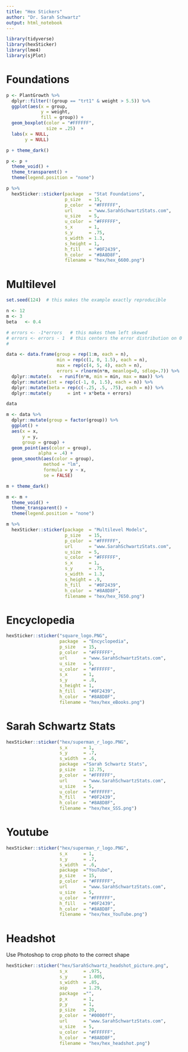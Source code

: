 ```yaml
---
title: "Hex Stickers"
author: "Dr. Sarah Schwartz"
output: html_notebook
---
```



```r
library(tidyverse)
library(hexSticker)
library(lme4)
library(sjPlot)
```


# Foundations

```r
p <- PlantGrowth %>% 
  dplyr::filter(!(group == "trt1" & weight > 5.5)) %>% 
  ggplot(aes(x = group,
             y = weight,
             fill = group)) +
  geom_boxplot(color = "#FFFFFF",
               size = .25)  +
  labs(x = NULL,
       y = NULL) 

p + theme_dark()
```

```r
p <- p +
  theme_void() +
  theme_transparent() +
  theme(legend.position = "none")

p %>% 
  hexSticker::sticker(package  = "Stat Foundations", 
                      p_size   = 15, 
                      p_color  = "#FFFFFF",
                      url      = "www.SarahSchwartzStats.com",
                      u_size   = 5,
                      u_color  = "#FFFFFF",
                      s_x      = 1, 
                      s_y      = .75, 
                      s_width  = 1.3, 
                      s_height = 1,
                      h_fill   = "#0F2439",
                      h_color  = "#8A8D8F",
                      filename = "hex/hex_6600.png")
```


# Multilevel



```r
set.seed(124)  # this makes the example exactly reproducible

n <- 12
m <- 3
beta   <- 0.4

# errors <- -1*errors   # this makes them left skewed
# errors <- errors - 1  # this centers the error distribution on 0
# 

data <- data.frame(group = rep(1:m, each = n),
                   min = rep(c(1, 0, 1.5), each = n),
                   max = rep(c(4, 5, 4), each = n),
                   errors = rlnorm(n*m, meanlog=0, sdlog=.7)) %>% 
  dplyr::mutate(x   = runif(n*m, min = min, max = max)) %>% 
  dplyr::mutate(int = rep(c(-1, 0, 1.5), each = n)) %>% 
  dplyr::mutate(beta = rep(c(-.25, .5, .75), each = n)) %>% 
  dplyr::mutate(y      = int + x*beta + errors) 

data
```

```r


m <- data %>% 
  dplyr::mutate(group = factor(group)) %>%
  ggplot() +
  aes(x = x,
      y = y,
      group = group) +
  geom_point(aes(color = group),
            alpha = .4) +
  geom_smooth(aes(color = group),
              method = "lm",
              formula = y ~ x,
              se = FALSE)

m + theme_dark()
```



```r
m <- m +
  theme_void() +
  theme_transparent() +
  theme(legend.position = "none")

m %>% 
  hexSticker::sticker(package  = "Multilevel Models", 
                      p_size   = 15, 
                      p_color  = "#FFFFFF",
                      url      = "www.SarahSchwartzStats.com",
                      u_size   = 5,
                      u_color  = "#FFFFFF",
                      s_x      = 1, 
                      s_y      = .75, 
                      s_width  = 1.3, 
                      s_height = .9,
                      h_fill   = "#0F2439",
                      h_color  = "#8A8D8F",
                      filename = "hex/hex_7650.png")
```

# Encyclopedia


```r
hexSticker::sticker("square_logo.PNG",
                    package  = "Encyclopedia", 
                    p_size   = 15, 
                    p_color  = "#FFFFFF",
                    url      = "www.SarahSchwartzStats.com",
                    u_size   = 5,
                    u_color  = "#FFFFFF",
                    s_x      = 1, 
                    s_y      = .8, 
                    s_height = 1,
                    h_fill   = "#0F2439",
                    h_color  = "#8A8D8F",
                    filename = "hex/hex_eBooks.png")
```


# Sarah Schwartz Stats

```r
hexSticker::sticker("hex/superman_r_logo.PNG",
                    s_x      = 1, 
                    s_y      = .7, 
                    s_width  = .6,
                    package  ="Sarah Schwartz Stats", 
                    p_size   = 12.75, 
                    p_color  = "#FFFFFF",
                    url      = "www.SarahSchwartzStats.com",
                    u_size   = 5,
                    u_color  = "#FFFFFF",
                    h_fill   = "#0F2439",
                    h_color  = "#8A8D8F",
                    filename = "hex/hex_SSS.png")
```

# Youtube


```r
hexSticker::sticker("hex/superman_r_logo.PNG",
                    s_x      = 1, 
                    s_y      = .7, 
                    s_width  = .6,
                    package  ="YouTube", 
                    p_size   = 15, 
                    p_color  = "#FFFFFF",
                    url      = "www.SarahSchwartzStats.com",
                    u_size   = 5,
                    u_color  = "#FFFFFF",
                    h_fill   = "#0F2439",
                    h_color  = "#8A8D8F",
                    filename = "hex/hex_YouTube.png")
```


# Headshot

Use Photoshop to crop photo to the correct shape

```r
hexSticker::sticker("hex/SarahSchwartz_headshot_picture.png",
                    s_x      = .975, 
                    s_y      = 1.005, 
                    s_width  = .85,
                    asp      = 1.29,
                    package  ="", 
                    p_x      = 1,
                    p_y      = 1, 
                    p_size   = 20, 
                    p_color  = "#0000ff",
                    url      = "www.SarahSchwartzStats.com",
                    u_size   = 5,
                    u_color  = "#FFFFFF",
                    h_color  = "#8A8D8F",
                    filename = "hex/hex_headshot.png")
```


